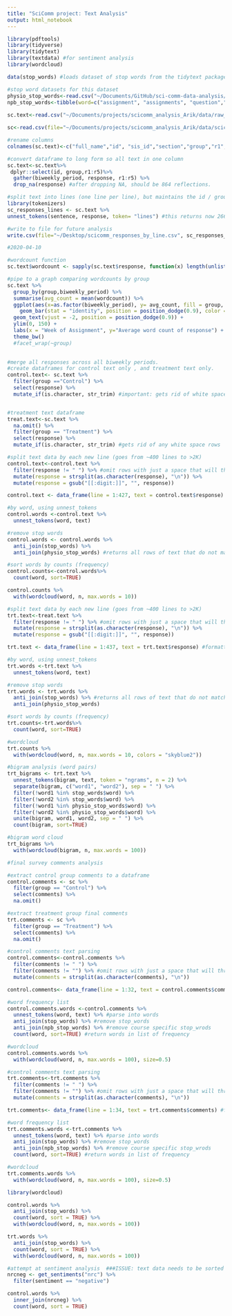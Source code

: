 ```yaml
---
title: "SciComm project: Text Analysis"
output: html_notebook
---
```

```r
library(pdftools)
library(tidyverse)
library(tidytext)
library(textdata) #for sentiment analysis
library(wordcloud)

data(stop_words) #loads dataset of stop words from the tidytext package

#stop word datasets for this dataset
physio_stop_words<-read.csv("~/Documents/GitHub/sci-comm-data-analysis/physio_stop_words.csv")
npb_stop_words<-tibble(word=c("assignment", "assignments", "question","questions","biweekly", "worksheets", "worksheet"))
                       
sc.text<-read.csv("~/Documents/projects/scicomm_analysis_Arik/data/raw_data_from_Arik/Science Communication - Group Assignement and responses.csv", na.strings = c(" ","","NA")) #biweekly text reflections into dataframe sc.text

sc<-read.csv(file="~/Documents/projects/scicomm_analysis_Arik/data/scicomm_data_joined.csv") #import joined scicomm data file

#rename columns 
colnames(sc.text)<-c("full_name","id", "sis_id","section","group","r1","r2","r3", "r4", "r5") 

```

```r
#convert dataframe to long form so all text in one column 
sc.text<-sc.text%>% 
 dplyr::select(id, group,r1:r5)%>%
  gather(biweekly_period, response, r1:r5) %>%
  drop_na(response) #after dropping NA, should be 864 reflections. 

#split text into lines (one line per line), but maintains the id / group / response week
library(tokenizers)
sc_responses_lines <- sc.text %>%
unnest_tokens(sentence, response, token= "lines") #this returns now 2668 observations 

#write to file for future analysis
write.csv(file="~/Desktop/scicomm_responses_by_line.csv", sc_responses_lines)

```
```r
#2020-04-10

#wordcount function
sc.text$wordcount <- sapply(sc.text$response, function(x) length(unlist(strsplit(as.character(x), "\\W+"))))

#pipe to a graph comparing wordcounts by group 
sc.text %>%
  group_by(group,biweekly_period) %>%
  summarise(avg_count = mean(wordcount)) %>%
  ggplot(aes(x=as.factor(biweekly_period), y= avg_count, fill = group, label = round(avg_count, digits = 1))) + 
    geom_bar(stat = "identity", position = position_dodge(0.9), color = "black") + 
  geom_text(vjust = -2, position = position_dodge(0.9)) + 
  ylim(0, 150) +
  labs(x = "Week of Assignment", y="Average word count of response") + 
  theme_bw()
  #facet_wrap(~group)
   
```

```r
#merge all responses across all biweekly periods. 
#create dataframes for control text only , and treatment text only. 
control.text<- sc.text %>%
  filter(group =="Control") %>%
  select(response) %>%
  mutate_if(is.character, str_trim) #important: gets rid of white space rows 


#treatment text dataframe
treat.text<-sc.text %>%
  na.omit() %>%
  filter(group == "Treatment") %>%
  select(response) %>%
  mutate_if(is.character, str_trim) #gets rid of any white space rows
```

```r
#split text data by each new line (goes from ~400 lines to >2K)
control.text<-control.text %>% 
  filter(response != " ") %>% #omit rows with just a space that will throw off later
  mutate(response = strsplit(as.character(response), "\n")) %>%
  mutate(response = gsub("[[:digit:]]", "", response)) 

control.text <- data_frame(line = 1:427, text = control.text$response) #formatted by line 

#by word, using unnest_tokens
control.words <-control.text %>%
  unnest_tokens(word, text) 

#remove stop words
control.words <- control.words %>%
  anti_join(stop_words) %>% 
  anti_join(physio_stop_words) #returns all rows of text that do not match the stop_words dataset 

#sort words by counts (frequency)
control.counts<-control.words%>%
  count(word, sort=TRUE)

control.counts %>% 
  with(wordcloud(word, n, max.words = 10))
```

```r
#split text data by each new line (goes from ~400 lines to >2K)
trt.text<-treat.text %>% 
  filter(response != " ") %>% #omit rows with just a space that will throw off later
  mutate(response = strsplit(as.character(response), "\n")) %>%
  mutate(response = gsub("[[:digit:]]", "", response)) 

trt.text <- data_frame(line = 1:437, text = trt.text$response) #formatted by line 

#by word, using unnest_tokens
trt.words <-trt.text %>%
  unnest_tokens(word, text) 

#remove stop words
trt.words <- trt.words %>%
  anti_join(stop_words) %>% #returns all rows of text that do not match the stop_words dataset 
  anti_join(physio_stop_words)

#sort words by counts (frequency)
trt.counts<-trt.words%>%
  count(word, sort=TRUE)

#wordcloud
trt.counts %>% 
  with(wordcloud(word, n, max.words = 10, colors = "skyblue2"))

#bigram analysis (word pairs)
trt_bigrams <- trt.text %>%
  unnest_tokens(bigram, text, token = "ngrams", n = 2) %>%
  separate(bigram, c("word1", "word2"), sep = " ") %>%
  filter(!word1 %in% stop_words$word) %>%
  filter(!word2 %in% stop_words$word) %>%
  filter(!word1 %in% physio_stop_words$word) %>%
  filter(!word2 %in% physio_stop_words$word) %>%
  unite(bigram, word1, word2, sep = " ") %>%
  count(bigram, sort=TRUE)

#bigram word cloud
trt_bigrams %>% 
  with(wordcloud(bigram, n, max.words = 100))

```
```r
#final survey comments analysis 

#extract control group comments to a dataframe
control.comments <- sc %>%
  filter(group == "Control") %>%
  select(comments) %>%
  na.omit()

#extract treatment group final comments
trt.comments <- sc %>%
  filter(group == "Treatment") %>%
  select(comments) %>%
  na.omit()
```

```r
#control comments text parsing
control.comments<-control.comments %>% 
  filter(comments != " ") %>% 
  filter(comments != "") %>% #omit rows with just a space that will throw off later
  mutate(comments = strsplit(as.character(comments), "\n"))

control.comments<- data_frame(line = 1:32, text = control.comments$comments) #formatted by line 

#word frequency list 
control.comments.words <-control.comments %>%
  unnest_tokens(word, text) %>% #parse into words 
  anti_join(stop_words) %>% #remove stop_words
  anti_join(npb_stop_words) %>% #remove course specific stop_wrods
  count(word, sort=TRUE) #return words in list of frequency

#wordcloud
control.comments.words %>% 
  with(wordcloud(word, n, max.words = 100), size=0.5)

```

```r
#control comments text parsing
trt.comments<-trt.comments %>% 
  filter(comments != " ") %>% 
  filter(comments != "") %>% #omit rows with just a space that will throw off later
  mutate(comments = strsplit(as.character(comments), "\n"))

trt.comments<- data_frame(line = 1:34, text = trt.comments$comments) #formatted by line 

#word frequency list 
trt.comments.words <-trt.comments %>%
  unnest_tokens(word, text) %>% #parse into words 
  anti_join(stop_words) %>% #remove stop_words
  anti_join(npb_stop_words) %>% #remove course specific stop_wrods
  count(word, sort=TRUE) #return words in list of frequency

#wordcloud
trt.comments.words %>% 
  with(wordcloud(word, n, max.words = 100), size=0.5)

```




```r
library(wordcloud)

control.words %>% 
  anti_join(stop_words) %>%
  count(word, sort = TRUE) %>%
  with(wordcloud(word, n, max.words = 100))

trt.words %>% 
  anti_join(stop_words) %>%
  count(word, sort = TRUE) %>%
  with(wordcloud(word, n, max.words = 100))
```

```r
#attempt at sentiment analysis  ###ISSUE: text data needs to be sorted before this. 
nrcneg <- get_sentiments("nrc") %>%
  filter(sentiment == "negative")

control.words %>%
  inner_join(nrcneg) %>%
  count(word, sort = TRUE)


```


